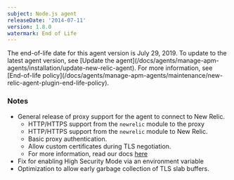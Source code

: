 ```yaml
---
subject: Node.js agent
releaseDate: '2014-07-11'
version: 1.8.0
watermark: End of Life
---
```


<Callout variant="important">
  The end-of-life date for this agent version is July 29, 2019. To update to the latest agent version, see [Update the agent](/docs/agents/manage-apm-agents/installation/update-new-relic-agent). For more information, see [End-of-life policy](/docs/agents/manage-apm-agents/maintenance/new-relic-agent-plugin-end-life-policy).
</Callout>

### Notes

* General release of proxy support for the agent to connect to New Relic.
  * HTTP/HTTPS support from the `newrelic` module to the proxy
  * HTTP/HTTPS support from the `newrelic` module to New Relic.
  * Basic proxy authentication.
  * Allow custom certificates during TLS negotiation.
  * For more information, read our docs [here](https://docs.newrelic.com/docs/nodejs/customizing-your-nodejs-config-file#proxy)
* Fix for enabling High Security Mode via an environment variable
* Optimization to allow early garbage collection of TLS slab buffers.

